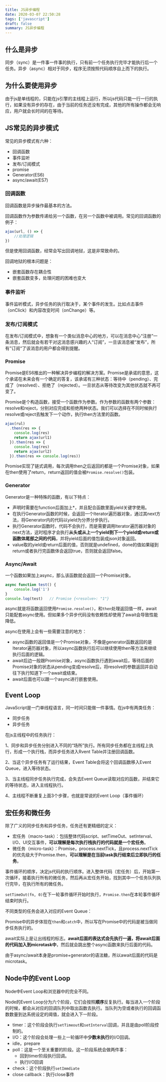 ```yaml
---
title: JS异步编程
date: 2020-03-07 22:50:28
tags: ['javascript']
draft: false
summary: JS异步编程
---
```


## 什么是异步

同步（sync）是一件事一件事的执行，只有前一个任务执行完毕才能执行后一个任务。异步（async）相对于同步，程序无须按照代码顺序自上而下的执行。

## 为什么要使用异步

由于js是单线程的，只能在js引擎的主线程上运行，所以js代码只能一行一行的执行，如果没有异步的存在，由于当前的任务还没有完成，其他的所有操作都会无响应，用户就会长时间的在等待。

## JS常见的异步模式

常见的异步模式有六种：

- 回调函数
- 事件监听
- 发布/订阅模式
- promise
- Generator(ES6)
- async/await(ES7)

### 回调函数

回调函数是异步操作最基本的方法。

回调函数作为参数传递给另一个函数，在另一个函数中被调用。常见的回调函数的例子：

``` js
ajax(url, () => {
    //处理逻辑
})
```

但是使用回调函数，经常会写出回调地狱，这是非常致命的。

回调地狱的根本问题是：

- 嵌套函数存在耦合性
- 嵌套函数变多，处理问题的困难也变大

### 事件监听

事件监听模式，异步任务的执行取决于，某个事件的发生。比如点击事件（onClick）和内容改变时间（onChange）等。

### 发布/订阅模式

在发布/订阅模式中，想象有一个类似消息中心的地方，可以在消息中心“注册”一条消息，然后就会有若干对这消息感兴趣的人“订阅”，一旦该消息被“发布”，所有”订阅“了该消息的用户都会得到提醒。

### Promise

Promise是ES6推出的一种解决异步编程的解决方案。Promise是承诺的意思，这个承诺在未来会有一个确定的答复，该承诺有三种状态：等待中（pending）、完成了（resolved）、拒绝了（rejected）。一旦状态从等待改变为其他状态就不再可变了。

Promise是个构造函数，接受一个函数作为参数。作为参数的函数有两个参数：resolve和reject，分别对应完成和拒绝两种状态。我们可以选择在不同时候执行resolve或reject去触发下一个动作，执行then方法里的函数。

``` js
ajax(rul)
  .then(res => {
    console.log(res)
    return ajax(url1)
  }).then(res => {
    console.log(res)
    return ajax(url2)
  }).then(res => console.log(res))
```

Promise实现了链式调用，每次调用then之后返回的都是一个Promise对象，如果在then使用了return，return返回的值会被`Promise.resolve()`包装。

### Generator

Generator是一种特殊的函数，有以下特点：

- 声明时需要在function后面加上*，并且配合函数里面yield关键字使用。
- 在执行Generator函数的时候，会返回一个Iterator遍历器对象，通过其next方法，将Generator内的代码以yield为分界分步执行。
- 执行Generator函数时，代码不会执行，而是需要调用Iterator遍历器对象的next方法，这时程序才会执行**从头或从上一个yield到下一个yield或return或函数体尾部之间的代码**，并将yield后面的值包装成json对象返回。
- value取的yield或return后面的值，否则就是undefined，done的值如果碰到return或者执行完函数体会返回true，否则就会返回false。

### Async/Await

一个函数如果加上async，那么该函数就会返回一个Promise对象。

``` js
async function test() {
    console.log('1')
}
console.log(test)	// Promise {<resolve>: "1"}
```

async就是将函数返回使用`Promise.resolve()`，和`then`处理返回值一样，await只能配套async使用。但如果多个异步代码没有依赖性却使用了await会导致性能降低。

async在使用上会有一些需要注意的地方：

- async函数的返回值是一个Promise对象，不像是generator函数返回的是Iterator遍历器对象，所以async函数执行后可以继续使用then等方法来继续执行后面的逻辑。
- await后边一般跟Promise对象，async函数执行遇到await后，等待后面的Promise对象的状态从pending变成resolve后，将resolve的参数返回并自动往下执行知道下一个await或结束。
- await后面也可以跟一个async进行嵌套使用。

## Event Loop

JavaScript是一门单线程语言，同一时间只能做一件事情。在js中有两类任务：

- 同步任务
- 异步任务

在js主线程中的任务执行：

1、同步和异步任务分别进入不同的“场所”执行。所有同步任务都在主线程上执行，形成一个执行栈，而异步任务进入Rvent Table并注册回调函数。

2、当这个异步任务有了运行结果，Event Table会将这个回调函数移入Event Queue，进入等待状态。

3、当主线程同步任务执行完成，会失去Event Queue读取对应的函数，并结束它的等待状态，进入主线程执行。

4、主线程不断重复上面3个步骤，也就是常说的Event Loop（事件循环）

## 宏任务和微任务

除了广义的同步任务和异步任务，任务还有更精细的定义：

- 宏任务（macro-task）：包括整体代码script、setTimeOut、setInterval、I/O、UI交互事件，**可以理解是每次执行栈执行的代码就是一个宏任务**。
- 微任务（micro-task）：Promise，process.nextTick，且process.nextTick的优先级大于Promise.then，**可以理解是在当前task执行结束后立即执行的任务**。

事件循环的顺序，决定js代码的执行顺序。进入整体代码（宏任务）后，开始第一次循环，接着执行所有的微任务，然后再从宏任务开始，找到其中一个任务队列执行完毕，在执行所有的微任务。

`setTimeOut(fn, 0)`在下一轮事件循环开始时执行，`Promise.then`在本轮事件循环结束时执行。

不同类型的任务会进入对应的Event Queue：

Promise中的异步体现在`then`和`catch`中，所以写在Promise中的代码是被当做同步任务执行的。

await实际上是让出线程的标志。**await后面的表达式会先执行一遍，将await后面的代码加入到microtask中**，然后就会跳出整个async函数来执行后面的代码。

由于async/await本身是promise+generator的语法糖，所以await后面的代码是microtask。

## Node中的Event Loop

Node中Event Loop和浏览器中的完全不同。

Node的Event Loop分为六个阶段，它们会按照**顺序**反复执行。每当进入一个阶段的时候，都会从对应的回调队列中取出函数去执行。当队列为空或者执行的回调函数数量到达系统设定的阈值，就会进入下一阶段。

- timer：这个阶段会执行`setTimeout`和`setInterval`回调，并且是由poll阶段控制的。
- I/O：这个阶段会处理一些上一轮循环中**少数未执行**的I/O回调。
- idle，prepare
- poll：这是一个至关重要的阶段。这一阶段系统会做两件事：
  - 回到timer阶段执行回调。
  - 执行I/O回调
- check：这个阶段执行`setImmdiate`
- close callback：执行close事件
